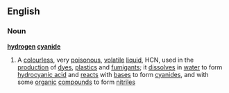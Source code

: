 ==English==
===Noun===
{{wikipedia}}
'''[[hydrogen]] [[cyanide]]'''
#{{chemistry}} A [[colourless]], very [[poisonous]], [[volatile]] [[liquid]], HCN, used in the [[production]] of [[dye]]s, [[plastic]]s and [[fumigant]]s; it [[dissolve]]s in [[water]] to form [[hydrocyanic acid]] and [[react]]s with [[base]]s to form [[cyanide]]s, and with some [[organic]] [[compound]]s to form [[nitrile]]s